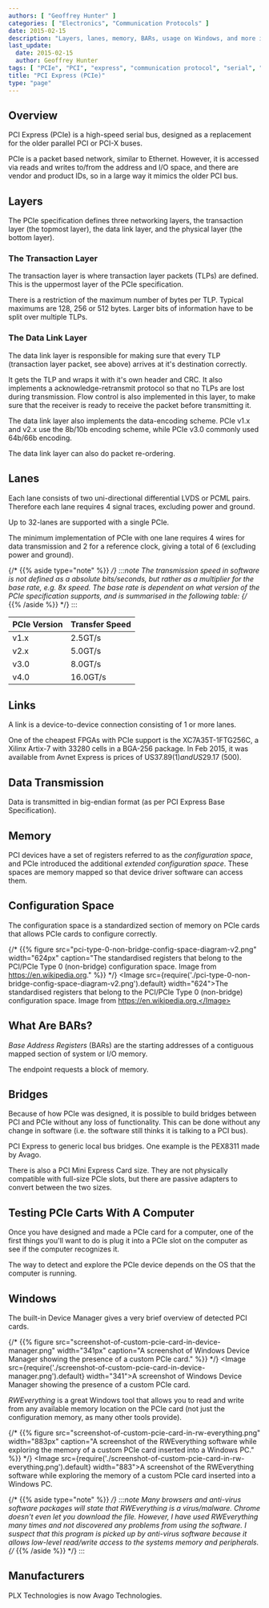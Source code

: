 ```yaml
---
authors: [ "Geoffrey Hunter" ]
categories: [ "Electronics", "Communication Protocols" ]
date: 2015-02-15
description: "Layers, lanes, memory, BARs, usage on Windows, and more info about the PCI Express (PCIe) communication protocol."
last_update:
  date: 2015-02-15
  author: Geoffrey Hunter
tags: [ "PCIe", "PCI", "express", "communication protocol", "serial", "TLPs", "data link layer", "lanes", "memory", "bridges" ]
title: "PCI Express (PCIe)"
type: "page"
---
```


## Overview

PCI Express (PCIe) is a high-speed serial bus, designed as a replacement for the older parallel PCI or PCI-X buses.

PCIe is a packet based network, similar to Ethernet. However, it is accessed via reads and writes to/from the address and I/O space, and there are vendor and product IDs, so in a large way it mimics the older PCI bus.

## Layers

The PCIe specification defines three networking layers, the transaction layer (the topmost layer), the data link layer, and the physical layer (the bottom layer).

### The Transaction Layer

The transaction layer is where transaction layer packets (TLPs) are defined. This is the uppermost layer of the PCIe specification.

There is a restriction of the maximum number of bytes per TLP. Typical maximums are 128, 256 or 512 bytes. Larger bits of information have to be split over multiple TLPs.

### The Data Link Layer

The data link layer is responsible for making sure that every TLP (transaction layer packet, see above) arrives at it's destination correctly.

It gets the TLP and wraps it with it's own header and CRC. It also implements a acknowledge-retransmit protocol so that no TLPs are lost during transmission. Flow control is also implemented in this layer, to make sure that the receiver is ready to receive the packet before transmitting it.

The data link layer also implements the data-encoding scheme. PCIe v1.x and v2.x use the 8b/10b encoding scheme, while PCIe v3.0 commonly used 64b/66b encoding.

The data link layer can also do packet re-ordering.

## Lanes

Each lane consists of two uni-directional differential LVDS or PCML pairs. Therefore each lane requires 4 signal traces, excluding power and ground.

Up to 32-lanes are supported with a single PCIe.

The minimum implementation of PCIe with one lane requires 4 wires for data transmission and 2 for a reference clock, giving a total of 6 (excluding power and ground).

{/* {{% aside type="note" %}} */}
:::note
The transmission speed in software is not defined as a absolute bits/seconds, but rather as a multiplier for the base rate, e.g. _8x_ speed. The base rate is dependent on what version of the PCIe specification supports, and is summarised in the following table:
{/* {{% /aside %}} */}
:::

<table>
  <thead>
    <tr>
      <th>PCIe Version</th>
      <th>Transfer Speed</th>
    </tr>
  </thead>
  <tbody>
    <tr>
      <td>v1.x</td>
      <td>2.5GT/s</td>
    </tr>
    <tr>
      <td>v2.x</td>
      <td>5.0GT/s</td>
    </tr>
    <tr>
      <td>v3.0</td>
      <td>8.0GT/s</td>
    </tr>
    <tr>
      <td>v4.0</td>
      <td>16.0GT/s</td>
    </tr>
  </tbody>
</table>

## Links

A link is a device-to-device connection consisting of 1 or more lanes.

One of the cheapest FPGAs with PCIe support is the XC7A35T-1FTG256C, a Xilinx Artix-7 with 33280 cells in a BGA-256 package. In Feb 2015, it was available from Avnet Express is prices of US$37.89 (1) and US$29.17 (500).

## Data Transmission

Data is transmitted in big-endian format (as per PCI Express Base Specification).

## Memory

PCI devices have a set of registers referred to as the _configuration space_, and PCIe introduced the additional _extended configuration space_. These spaces are memory mapped so that device driver software can access them.

## Configuration Space

The configuration space is a standardized section of memory on PCIe cards that allows PCIe cards to configure correctly.

{/* {{% figure src="pci-type-0-non-bridge-config-space-diagram-v2.png" width="624px" caption="The standardised registers that belong to the PCI/PCIe Type 0 (non-bridge) configuration space. Image from https://en.wikipedia.org."  %}} */}
<Image src={require('./pci-type-0-non-bridge-config-space-diagram-v2.png').default} width="624">The standardised registers that belong to the PCI/PCIe Type 0 (non-bridge) configuration space. Image from https://en.wikipedia.org.</Image>

## What Are BARs?

_Base Address Registers_ (BARs) are the starting addresses of a contiguous mapped section of system or I/O memory.

The endpoint requests a block of memory.

## Bridges

Because of how PCIe was designed, it is possible to build bridges between PCI and PCIe without any loss of functionality. This can be done without any change in software (i.e. the software still thinks it is talking to a PCI bus).

PCI Express to generic local bus bridges. One example is the PEX8311 made by Avago.

There is also a PCI Mini Express Card size. They are not physically compatible with full-size PCIe slots, but there are passive adapters to convert between the two sizes.

## Testing PCIe Carts With A Computer

Once you have designed and made a PCIe card for a computer, one of the first things you'll want to do is plug it into a PCIe slot on the computer as see if the computer recognizes it.

The way to detect and explore the PCIe device depends on the OS that the computer is running.

## Windows

The built-in Device Manager gives a very brief overview of detected PCI cards.

{/* {{% figure src="screenshot-of-custom-pcie-card-in-device-manager.png" width="341px" caption="A screenshot of Windows Device Manager showing the presence of a custom PCIe card."  %}} */}
<Image src={require('./screenshot-of-custom-pcie-card-in-device-manager.png').default} width="341">A screenshot of Windows Device Manager showing the presence of a custom PCIe card.</Image>

_RWEverything_ is a great Windows tool that allows you to read and write from any available memory location on the PCIe card (not just the configuration memory, as many other tools provide).

{/* {{% figure src="screenshot-of-custom-pcie-card-in-rw-everything.png" width="883px" caption="A screenshot of the RWEverything software while exploring the memory of a custom PCIe card inserted into a Windows PC."  %}} */}
<Image src={require('./screenshot-of-custom-pcie-card-in-rw-everything.png').default} width="883">A screenshot of the RWEverything software while exploring the memory of a custom PCIe card inserted into a Windows PC.</Image>

{/* {{% aside type="note" %}} */}
:::note
Many browsers and anti-virus software packages will state that RWEverything is a virus/malware. Chrome doesn't even let you download the file. However, I have used RWEverything many times and not discovered any problems from using the software. I suspect that this program is picked up by anti-virus software because it allows low-level read/write access to the systems memory and peripherals.
{/* {{% /aside %}} */}
:::

## Manufacturers

PLX Technologies is now Avago Technologies.
